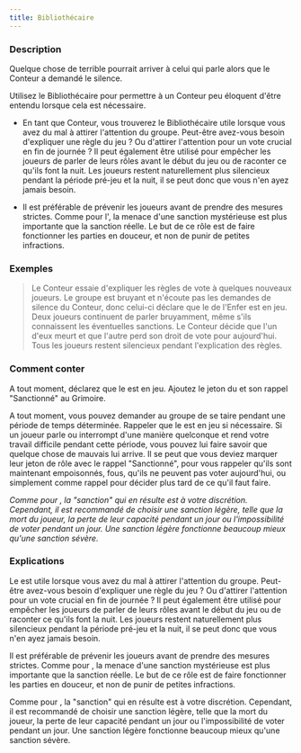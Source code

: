 ```yaml
---
title: Bibliothécaire
---
```



<Fabled BIBLIOTHECAIRE header />

### Description

Quelque chose de terrible pourrait arriver à celui qui parle alors que le Conteur a demandé le silence.

Utilisez le Bibliothécaire pour permettre à un Conteur peu éloquent d'être entendu lorsque cela est nécessaire. 

-   En tant que Conteur, vous trouverez le Bibliothécaire utile lorsque vous avez du mal à attirer l'attention du groupe. Peut-être avez-vous besoin d'expliquer une règle du jeu ? Ou d'attirer l'attention pour un vote crucial en fin de journée ? Il peut également être utilisé pour empêcher les joueurs de parler de leurs rôles avant le début du jeu ou de raconter ce qu'ils font la nuit. Les joueurs restent naturellement plus silencieux pendant la période pré-jeu et la nuit, il se peut donc que vous n'en ayez jamais besoin. 

-   Il est préférable de prévenir les joueurs avant de prendre des mesures strictes. Comme pour l'<Fabled ANGE/>, la menace d'une sanction mystérieuse est plus importante que la sanction réelle. Le but de ce rôle est de faire fonctionner les parties en douceur, et non de punir de petites infractions. 

### Exemples

> Le Conteur essaie d'expliquer les règles de vote à quelques nouveaux joueurs. Le groupe est bruyant et n'écoute pas les demandes de silence du Conteur, donc celui-ci déclare que le <Fabled BIBLIOTHECAIRE/> de l'Enfer est en jeu. Deux joueurs continuent de parler bruyamment, même s'ils connaissent les éventuelles sanctions. Le Conteur décide que l'un d'eux meurt et que l'autre perd son droit de vote pour aujourd'hui. Tous les joueurs restent silencieux pendant l'explication des règles.


### Comment conter

A tout moment, déclarez que le <Fabled BIBLIOTHECAIRE/>  est en jeu. Ajoutez le jeton du <Fabled BIBLIOTHECAIRE/> et son rappel "Sanctionné" au Grimoire. 

A tout moment, vous pouvez demander au groupe de se taire pendant une période de temps déterminée. Rappeler que le <Fabled BIBLIOTHECAIRE/>  est en jeu si nécessaire. Si un joueur parle ou interrompt d'une manière quelconque et rend votre travail difficile pendant cette période, vous pouvez lui faire savoir que quelque chose de mauvais lui arrive. Il se peut que vous deviez marquer leur jeton de rôle avec le rappel "Sanctionné", pour vous rappeler qu'ils sont maintenant empoisonnés, fous, qu'ils ne peuvent pas voter aujourd'hui, ou simplement comme rappel pour décider plus tard de ce qu'il faut faire. 

_Comme pour <Fabled ANGE/>, la "sanction" qui en résulte est à votre discrétion. Cependant, il est recommandé de choisir une sanction légère, telle que la mort du joueur, la perte de leur capacité pendant un jour ou l'impossibilité de voter pendant un jour. Une sanction légère fonctionne beaucoup mieux qu'une sanction sévère._

### Explications

Le <Fabled BIBLIOTHECAIRE/> est utile lorsque vous avez du mal à attirer l'attention du groupe. Peut-être avez-vous besoin d'expliquer une règle du jeu ? Ou d'attirer l'attention pour un vote crucial en fin de journée ? Il peut également être utilisé pour empêcher les joueurs de parler de leurs rôles avant le début du jeu ou de raconter ce qu'ils font la nuit. Les joueurs restent naturellement plus silencieux pendant la période pré-jeu et la nuit, il se peut donc que vous n'en ayez jamais besoin. 

Il est préférable de prévenir les joueurs avant de prendre des mesures strictes. Comme pour <Fabled ANGE/>, la menace d'une sanction mystérieuse est plus importante que la sanction réelle. Le but de ce rôle est de faire fonctionner les parties en douceur, et non de punir de petites infractions. 

Comme pour <Fabled ANGE/>, la "sanction" qui en résulte est à votre discrétion. Cependant, il est recommandé de choisir une sanction légère, telle que la mort du joueur, la perte de leur capacité pendant un jour ou l'impossibilité de voter pendant un jour. Une sanction légère fonctionne beaucoup mieux qu'une sanction sévère.
